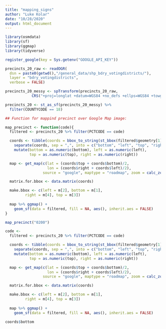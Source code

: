 ```yaml
---
title: "mapping_signs"
author: "Luke Kolar"
date: "10/28/2020"
output: html_document
---
```


```r

library(osmdata)
library(sf)
library(ggmap)
library(tidyverse)

```

```r

register_google(key = Sys.getenv("GOOGLE_API_KEY"))

precincts_20_raw <- readOGR( 
  dsn = paste0(getwd(),"/general_data/shp_bdry_votingdistricts/"), 
  layer = "bdry_votingdistricts",
  verbose = FALSE) 

precincts_20_messy <- spTransform(precincts_20_raw, 
            CRS("+proj=longlat +datum=WGS84 +no_defs +ellps=WGS84 +towgs84=0,0,0"))

precincts_20 <- st_as_sf(precincts_20_messy) %>%
  filter(COUNTYCODE == 18)

```

```r

## Function for mappind precinct over Google Map image:

map_precinct <- function(code){
  filtered <- precincts_20 %>% filter(PCTCODE == code)

  coords <- tibble(coords = bbox_to_string(st_bbox(filtered$geometry[1]))) %>% 
    separate(coords, sep = ",", into = c("bottom", "left", "top", "right")) %>% 
    mutate(bottom = as.numeric(bottom), left = as.numeric(left), 
           top = as.numeric(top), right = as.numeric(right))

  map <- get_map(c(lat = (coords$top + coords$bottom)/2, 
                   lon = (coords$right + coords$left)/2), 
                 source = "google", maptype = "roadmap", zoom = calc_zoom(n) - 2)

  matrix.for.bbox <- data.matrix(coords)

  make.bbox <- c(left = m[2], bottom = m[1],
         right = m[4], top = m[3])
    
  map %>% ggmap() +
    geom_sf(data = filtered, fill = NA, aes(), inherit.aes = FALSE)  
}
```


```r

map_precinct("0200")

```




```r

code <- 
  filtered <- precincts_20 %>% filter(PCTCODE == code)

  coords <- tibble(coords = bbox_to_string(st_bbox(filtered$geometry[1]))) %>% 
    separate(coords, sep = ",", into = c("bottom", "left", "top", "right")) %>% 
    mutate(bottom = as.numeric(bottom), left = as.numeric(left), 
           top = as.numeric(top), right = as.numeric(right))

  map <- get_map(c(lat = (coords$top + coords$bottom)/2, 
                   lon = (coords$right + coords$left)/2), 
                 source = "google", maptype = "roadmap", zoom = calc_zoom(n))

  matrix.for.bbox <- data.matrix(coords)

  make.bbox <- c(left = m[2], bottom = m[1],
         right = m[4], top = m[3])
    
  map %>% ggmap() +
    geom_sf(data = filtered, fill = NA, aes(), inherit.aes = FALSE) 

```


```r
coords$bottom
```



